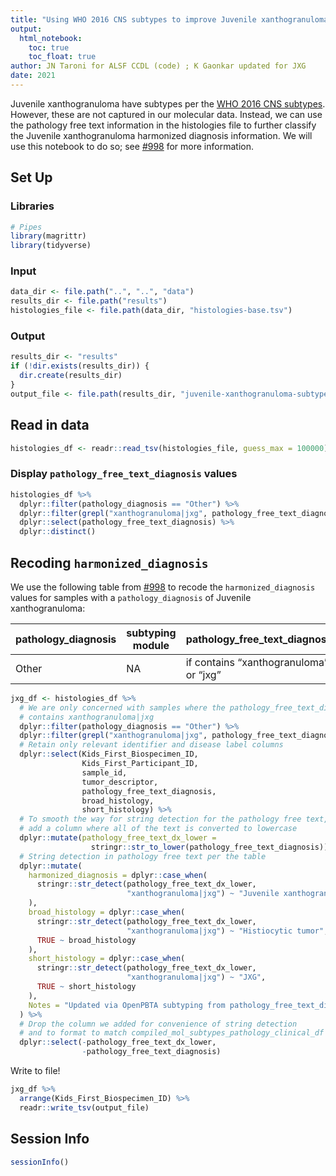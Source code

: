 ```yaml
---
title: "Using WHO 2016 CNS subtypes to improve Juvenile xanthogranuloma harmonized diagnosis"
output: 
  html_notebook:
    toc: true
    toc_float: true
author: JN Taroni for ALSF CCDL (code) ; K Gaonkar updated for JXG 
date: 2021
---
```


Juvenile xanthogranuloma have subtypes per the [WHO 2016 CNS subtypes](https://link.springer.com/content/pdf/10.1007/s00401-016-1545-1.pdf). 
However, these are not captured in our molecular data.
Instead, we can use the pathology free text information in the histologies file to further classify the Juvenile xanthogranuloma harmonized diagnosis information.
We will use this notebook to do so; see [#998](https://github.com/AlexsLemonade/OpenPBTA-analysis/issues/998) for more information.

## Set Up

### Libraries

```r
# Pipes
library(magrittr)
library(tidyverse)
```

### Input

```r
data_dir <- file.path("..", "..", "data")
results_dir <- file.path("results")
histologies_file <- file.path(data_dir, "histologies-base.tsv")

```

### Output

```r
results_dir <- "results"
if (!dir.exists(results_dir)) {
  dir.create(results_dir)
}
output_file <- file.path(results_dir, "juvenile-xanthogranuloma-subtypes.tsv")
```

## Read in data

```r
histologies_df <- readr::read_tsv(histologies_file, guess_max = 100000)
```

### Display `pathology_free_text_diagnosis` values

```r
histologies_df %>%
  dplyr::filter(pathology_diagnosis == "Other") %>%
  dplyr::filter(grepl("xanthogranuloma|jxg", pathology_free_text_diagnosis)) %>%
  dplyr::select(pathology_free_text_diagnosis) %>%
  dplyr::distinct()
```

## Recoding `harmonized_diagnosis` 

We use the following table from [#998](https://github.com/AlexsLemonade/OpenPBTA-analysis/issues/998) to recode the `harmonized_diagnosis` values for samples with a `pathology_diagnosis` of Juvenile xanthogranuloma:

pathology_diagnosis | subtyping module | pathology_free_text_diagnosis | broad_histology | short_histology | harmonized_diagnosis
-- | -- | -- | -- | -- | --
Other | NA | if contains "xanthogranuloma" or "jxg" | Histiocytic tumor | JXG | Juvenile xanthogranuloma


```r
jxg_df <- histologies_df %>%
  # We are only concerned with samples where the pathology_free_text_diagnosis
  # contains xanthogranuloma|jxg
  dplyr::filter(pathology_diagnosis == "Other") %>%
  dplyr::filter(grepl("xanthogranuloma|jxg", pathology_free_text_diagnosis)) %>%
  # Retain only relevant identifier and disease label columns
  dplyr::select(Kids_First_Biospecimen_ID,
                Kids_First_Participant_ID,
                sample_id,
                tumor_descriptor,
                pathology_free_text_diagnosis,
                broad_histology,
                short_histology) %>%
  # To smooth the way for string detection for the pathology free text, we
  # add a column where all of the text is converted to lowercase
  dplyr::mutate(pathology_free_text_dx_lower = 
                  stringr::str_to_lower(pathology_free_text_diagnosis)) %>%
  # String detection in pathology free text per the table
  dplyr::mutate(
    harmonized_diagnosis = dplyr::case_when(
      stringr::str_detect(pathology_free_text_dx_lower,
                          "xanthogranuloma|jxg") ~ "Juvenile xanthogranuloma"
    ),
    broad_histology = dplyr::case_when(
      stringr::str_detect(pathology_free_text_dx_lower,
                          "xanthogranuloma|jxg") ~ "Histiocytic tumor",
      TRUE ~ broad_histology
    ),
    short_histology = dplyr::case_when(
      stringr::str_detect(pathology_free_text_dx_lower,
                          "xanthogranuloma|jxg") ~ "JXG",
      TRUE ~ short_histology
    ),
    Notes = "Updated via OpenPBTA subtyping from pathology_free_text_diagnosis"
  ) %>%
  # Drop the column we added for convenience of string detection
  # and to format to match compiled_mol_subtypes_pathology_clinical_df
  dplyr::select(-pathology_free_text_dx_lower,
                -pathology_free_text_diagnosis)
```

Write to file!

```r
jxg_df %>%
  arrange(Kids_First_Biospecimen_ID) %>%
  readr::write_tsv(output_file)
```

## Session Info

```r
sessionInfo()
```